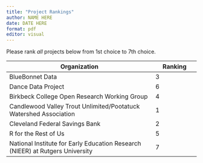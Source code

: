 ```yaml
---
title: "Project Rankings"
author: NAME HERE
date: DATE HERE
format: pdf
editor: visual
---
```


Please rank *all* projects below from 1st choice to 7th choice.

| Organization                                                                  | Ranking |
|-------------------------------------------------------|-----------------|
| BlueBonnet Data                                                               | 3       |
| Dance Data Project                                                            | 6       |
| Birkbeck College Open Research Working Group                                  | 4       |
| Candlewood Valley Trout Unlimited/Pootatuck Watershed Association             | 1       |
| Cleveland Federal Savings Bank                                                | 2       |
| R for the Rest of Us                                                          | 5       |
| National Institute for Early Education Research (NIEER) at Rutgers University | 7       |
